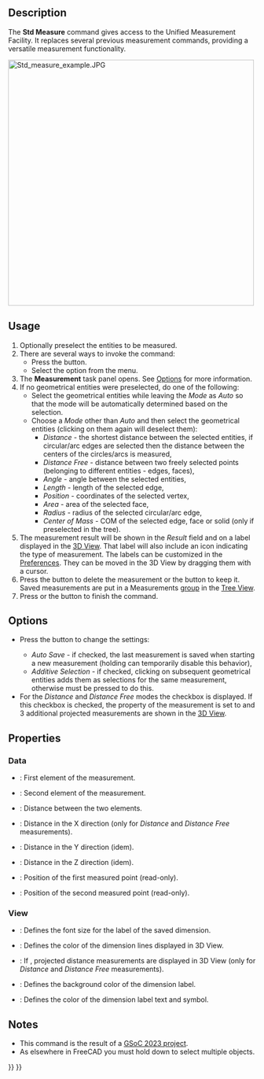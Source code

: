 <languages/>
<translate>

<!--T:1-->
{{Docnav
|[[Std_AddonMgr|AddonMgr]]
|[[Std_ClarifySelection|ClarifySelection]]
|[[Std_Tools_Menu|Std Tools Menu]]
|IconL=Std_AddonMgr.svg
|IconR=
|IconC=Freecad.svg
}}

<!--T:2-->
{{GuiCommand
|Name=Std Measure
|MenuLocation=Tools → Measure
|Workbenches=All
|Version=1.0
|SeeAlso=[[Draft_Dimension|Draft Dimension]]
}}

==Description== <!--T:3-->

<!--T:4-->
The '''Std Measure''' command gives access to the Unified Measurement Facility. It replaces several previous measurement commands, providing a versatile measurement functionality.

</translate>
[[Image:Std_measure_example.JPG|500px]]
<translate>
<!--T:19-->
{{Caption|All the measurement types}}

==Usage== <!--T:5-->

<!--T:6-->
# Optionally preselect the entities to be measured.
# There are several ways to invoke the command:
#* Press the {{Button|[[Image:Std_Measure.svg|16px]] [[Std_Measure|Std Measure]]}} button.
#* Select the {{MenuCommand|Tools → [[Image:Std_Measure.svg|16px]] Measure}} option from the menu.
# The '''Measurement''' task panel opens. See [[#Options|Options]] for more information.
# If no geometrical entities were preselected, do one of the following:
#* Select the geometrical entities while leaving the ''Mode'' as ''Auto'' so that the mode will be automatically determined based on the selection.
#* Choose a ''Mode'' other than ''Auto'' and then select the geometrical entities (clicking on them again will deselect them):
#** ''Distance'' - the shortest distance between the selected entities, if circular/arc edges are selected then the distance between the centers of the circles/arcs is measured,
#** ''Distance Free'' - distance between two freely selected points (belonging to different entities - edges, faces),
#** ''Angle'' - angle between the selected entities,
#** ''Length'' - length of the selected edge,
#** ''Position'' - coordinates of the selected vertex,
#** ''Area'' - area of the selected face,
#** ''Radius'' - radius of the selected circular/arc edge,
#** ''Center of Mass'' - COM of the selected edge, face or solid (only if preselected in the tree).
# The measurement result will be shown in the ''Result'' field and on a label displayed in the [[3D_View|3D View]]. That label will also include an icon indicating the type of measurement. The labels can be customized in the [[Preferences_Editor|Preferences]]. They can be moved in the 3D View by dragging them with a cursor.
# Press the {{Button|Reset}} button to delete the measurement or the {{Button|Save}} button to keep it. Saved measurements are put in a Measurements [[Std_Group|group]] in the [[Tree_View|Tree View]].
# Press {{KEY|Esc}} or the {{Button|Close}} button to finish the command.

==Options== <!--T:14-->

<!--T:15-->
* {{Version|1.1}} Press the {{Button|[[Image:Preferences-system.svg|x16px]] [[Image:Toolbar_flyout_arrow.svg|x16px]]}} button to change the settings:
** ''Auto Save'' - if checked, the last measurement is saved when starting a new measurement (holding {{Button|Shift}} can temporarily disable this behavior),
** ''Additive Selection'' - if checked, clicking on subsequent geometrical entities adds them as selections for the same measurement, otherwise {{Button|Ctrl}} must be pressed to do this.
* For the ''Distance'' and ''Distance Free'' modes the {{MenuCommand|Show Delta}} checkbox is displayed. If this checkbox is checked, the {{PropertyView|Show Delta}} property of the measurement is set to {{TRUE}} and 3 additional projected measurements are shown in the [[3D_View|3D View]].

==Properties== <!--T:10-->

===Data=== <!--T:16-->

<!--T:17-->
{{TitleProperty|Measurement}}

<!--T:18-->
* {{PropertyData|Element1|LinkSub}}: First element of the measurement.
* {{PropertyData|Element2|LinkSub}}: Second element of the measurement.
* {{PropertyData|Distance|Distance}}: Distance between the two elements.
* {{PropertyData|Distance X|Distance}}: Distance in the X direction (only for ''Distance'' and ''Distance Free'' measurements).
* {{PropertyData|Distance Y|Distance}}: Distance in the Y direction (idem).
* {{PropertyData|Distance Z|Distance}}: Distance in the Z direction (idem).
* {{PropertyData|Position1|Vector|Hidden}}: Position of the first measured point (read-only).
* {{PropertyData|Position2|Vector|Hidden}}: Position of the second measured point (read-only).

===View=== <!--T:11-->

<!--T:12-->
{{TitleProperty|Appearance}}

<!--T:13-->
* {{PropertyView|Font Size|Integer}}: Defines the font size for the label of the saved dimension.
* {{PropertyView|Line Color|Color}}: Defines the color of the dimension lines displayed in 3D View.
* {{PropertyView|Show Delta|Bool}}: If {{TRUE}}, projected distance measurements are displayed in 3D View (only for ''Distance'' and ''Distance Free'' measurements).
* {{PropertyView|Text Background Color|Color}}: Defines the background color of the dimension label.
* {{PropertyView|Text Color|Color}}: Defines the color of the dimension label text and symbol.

==Notes== <!--T:8-->

<!--T:9-->
* This command is the result of a [[Unified_Measurement_Facility|GSoC 2023 project]].
* As elsewhere in FreeCAD you must hold down {{KEY|Ctrl}} to select multiple objects.


<!--T:7-->
{{Docnav
|[[Std_AddonMgr|AddonMgr]]
|[[Std_ClarifySelection|ClarifySelection]]
|[[Std_Tools_Menu|Std Tools Menu]]
|IconL=Std_AddonMgr.svg
|IconR=
|IconC=Freecad.svg
}}

</translate>
{{Std_Base_navi{{#translation:}}}}
{{Userdocnavi{{#translation:}}}}